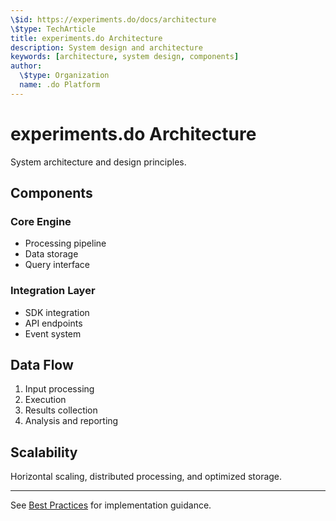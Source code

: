 ```yaml
---
\$id: https://experiments.do/docs/architecture
\$type: TechArticle
title: experiments.do Architecture
description: System design and architecture
keywords: [architecture, system design, components]
author:
  \$type: Organization
  name: .do Platform
---
```


# experiments.do Architecture

System architecture and design principles.

## Components

### Core Engine

- Processing pipeline
- Data storage
- Query interface

### Integration Layer

- SDK integration
- API endpoints
- Event system

## Data Flow

1. Input processing
2. Execution
3. Results collection
4. Analysis and reporting

## Scalability

Horizontal scaling, distributed processing, and optimized storage.

---

See [Best Practices](./best-practices.mdx) for implementation guidance.
